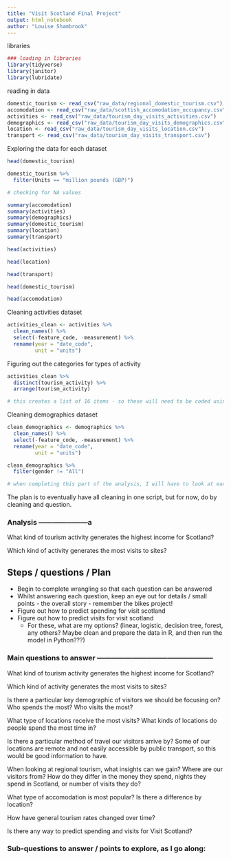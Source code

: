 ```yaml
---
title: "Visit Scotland Final Project"
output: html_notebook
author: "Louise Shambrook"
---
```


libraries
```r
### loading in libraries
library(tidyverse)
library(janitor)
library(lubridate)

```

reading in data
```r
domestic_tourism <- read_csv("raw_data/regional_domestic_tourism.csv")
accomodation <- read_csv("raw_data/scottish_accomodation_occupancy.csv")
activities <- read_csv("raw_data/tourism_day_visits_activities.csv")
demographics <- read_csv("raw_data/tourism_day_visits_demographics.csv")
location <- read_csv("raw_data/tourism_day_visits_location.csv")
transport <- read_csv("raw_data/tourism_day_visits_transport.csv")

```

Exploring the data for each dataset
```r
head(domestic_tourism)

domestic_tourism %>%
  filter(Units == "million pounds (GBP)")

# checking for NA values

summary(accomodation)
summary(activities)
summary(demographics)
summary(domestic_tourism)
summary(location)
summary(transport)

head(activities)

head(location)

head(transport)

head(domestic_tourism)

head(accomodation)

```

Cleaning activities dataset
```r
activities_clean <- activities %>%
  clean_names() %>%
  select(-feature_code, -measurement) %>%
  rename(year = "date_code",
         unit = "units")
```

Figuring out the categories for types of activity
```r
activities_clean %>%
  distinct(tourism_activity) %>%
  arrange(tourism_activity)

# this creates a list of 16 items - so these will need to be coded using an ifelse or similar. 
```

Cleaning demographics dataset
```r
clean_demographics <- demographics %>%
  clean_names() %>%
  select(-feature_code, -measurement) %>%
  rename(year = "date_code",
         unit = "units")

```

```r
clean_demographics %>%
  filter(gender != "All")

# when completing this part of the analysis, I will have to look at each variable individually. There are too many variables with too many of them having "all" as an answer to get anything significant from them as a direct analysis.
```


The plan is to eventually have all cleaning in one script, but for now, do by cleaning and question.

### Analysis ---------------------a

What kind of tourism activity generates the highest income for Scotland?



Which kind of activity generates the most visits to sites?



## Steps / questions / Plan


- Begin to complete wrangling so that each question can be answered
- Whilst answering each question, keep an eye out for details / small points - the overall story - remember the bikes project!
- Figure out how to predict spending for visit scotland
- Figure out how to predict visits for visit scotland
    - For these, what are my options? (linear, logistic, decision tree, forest, any others? Maybe clean and prepare the data in R, and then run the model in Python???)


### Main questions to answer --------------------------------------------------

What kind of tourism activity generates the highest income for Scotland?

Which kind of activity generates the most visits to sites?

Is there a particular key demographic of visitors we should be focusing on? Who spends the most? Who visits the most?

What type of locations receive the most visits? What kinds of locations do people spend the most time in?

Is there a particular method of travel our visitors arrive by? Some of our locations are remote and not easily accessible by public transport, so this would be good information to have.

When looking at regional tourism, what insights can we gain? Where are our visitors from? How do they differ in the money they spend, nights they spend in Scotland, or number of visits they do?

What type of accomodation is most popular? Is there a difference by location?

How have general tourism rates changed over time?

Is there any way to predict spending and visits for Visit Scotland?


### Sub-questions to answer / points to explore, as I go along: